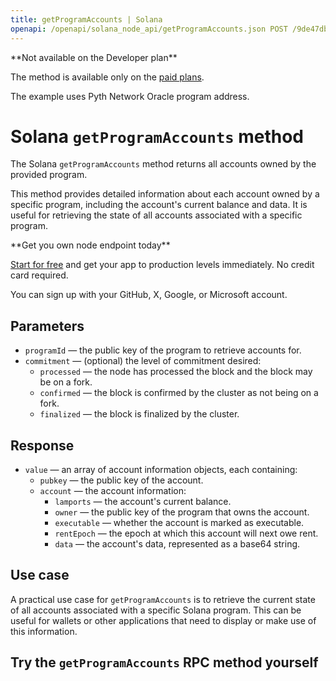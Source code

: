 ---
title: getProgramAccounts | Solana
openapi: /openapi/solana_node_api/getProgramAccounts.json POST /9de47db917d4f69168e3fed02217d15b
---

<Note>
**Not available on the Developer plan**

The method is available only on the [paid plans](https://chainstack.com/pricing/).
</Note>


The example uses Pyth Network Oracle program address.

# Solana `getProgramAccounts` method

The Solana `getProgramAccounts` method returns all accounts owned by the provided program.

This method provides detailed information about each account owned by a specific program, including the account's current balance and data. It is useful for retrieving the state of all accounts associated with a specific program.

<Check>
**Get you own node endpoint today**

[Start for free](https://console.chainstack.com/) and get your app to production levels immediately. No credit card required.

You can sign up with your GitHub, X, Google, or Microsoft account.
</Check>


## Parameters

* `programId` — the public key of the program to retrieve accounts for.
* `commitment` — (optional) the level of commitment desired:
  + `processed` — the node has processed the block and the block may be on a fork.
  + `confirmed` — the block is confirmed by the cluster as not being on a fork.
  + `finalized` — the block is finalized by the cluster.

## Response

* `value` — an array of account information objects, each containing:
  + `pubkey` — the public key of the account.
  + `account` — the account information:
    - `lamports` — the account's current balance.
    - `owner` — the public key of the program that owns the account.
    - `executable` — whether the account is marked as executable.
    - `rentEpoch` — the epoch at which this account will next owe rent.
    - `data` — the account's data, represented as a base64 string.

## Use case

A practical use case for `getProgramAccounts` is to retrieve the current state of all accounts associated with a specific Solana program. This can be useful for wallets or other applications that need to display or make use of this information.

## Try the `getProgramAccounts` RPC method yourself